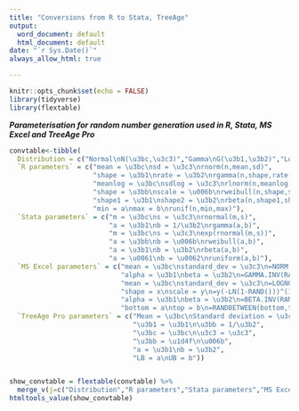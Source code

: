 ```yaml
---
title: "Conversions from R to Stata, TreeAge"
output:
  word_document: default
  html_document: default
date: "`r Sys.Date()`"
always_allow_html: true

---
```


```r
knitr::opts_chunk$set(echo = FALSE)
library(tidyverse)
library(flextable)

```

***Parameterisation for random number generation used in R, Stata, MS Excel and TreeAge Pro***
```r
convtable<-tibble(
  Distribution = c("Normal\nN(\u3bc,\u3c3)","Gamma\nG(\u3b1,\u3b2)","Log-Normal\nLN(\u3bc,\u3c3)","Weibull\nWeib(\u3bb,\u006b)","Beta\nBeta(\u3b1,\u3b2)","Uniform\nU(\u0061,\u0062)"),
  `R parameters` = c("mean = \u3bc\nsd = \u3c3\nrnorm(n,mean,sd)",
                     "shape = \u3b1\nrate = \u3b2\nrgamma(n,shape,rate)",
                     "meanlog = \u3bc\nsdlog = \u3c3\nrlnorm(n,meanlog,sdlog)",
                     "shape = \u3bb\nscale = \u006b\nrweibull(n,shape,scale)",
                     "shape1 = \u3b1\nshape2 = \u3b2\nrbeta(n,shape1,shape2)",
                     "min = a\nmax = b\nrunif(n,min,max)"),
  `Stata parameters` = c("m = \u3bc\ns = \u3c3\nrnormal(m,s)",
                         "a = \u3b1\nb = 1/\u3b2\nrgamma(a,b)",
                         "m = \u3bc\ns = \u3c3\nexp(rnormal(m,s))",
                         "a = \u3bb\nb = \u006b\nrweibull(a,b)",
                         "a = \u3b1\nb = \u3b2\nrbeta(a,b)",
                         "a = \u0061\nb = \u0062\nruniform(a,b)"),
  `MS Excel parameters` = c("mean = \u3bc\nstandard_dev = \u3c3\n=NORM.INV(RAND(),mean,standard_dev)",
                            "alpha = \u3b1\nbeta = \u3b2\n=GAMMA.INV(RAND(),alpha,beta)",
                            "mean = \u3bc\nstandard_dev = \u3c3\n=LOGNORM.INV(RAND(),mean,standard_dev)",
                            "shape = x\nscale = y\n=y(-LN(1-RAND()))^(1/x)",
                            "alpha = \u3b1\nbeta = \u3b2\n=BETA.INV(RAND(),alpha,beta)",
                            "bottom = a\ntop = b\n=RANDBETWEEN(bottom,top)"),
  `TreeAge Pro parameters` = c("Mean = \u3bc\nStandard deviation = \u3c3",
                               "\u3b1 = \u3b1\n\u3bb = 1/\u3b2",
                               "\u3bc = \u3bc\n\u3c3 = \u3c3",
                               "\u3bb = \u1d4f\n\u006b",
                               "a = \u3b1\nb = \u3b2",
                               "LB = a\nUB = b"))


show_convtable = flextable(convtable) %>% 
  merge_v(j=c("Distribution","R parameters","Stata parameters","MS Excel parameters","TreeAge Pro parameters")) %>% theme_box %>% width(width=c(1.75,2,2,2,2))
htmltools_value(show_convtable)

```
